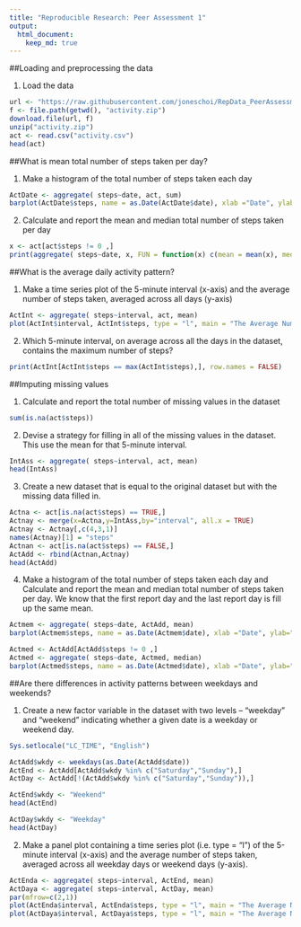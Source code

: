 ---
title: "Reproducible Research: Peer Assessment 1"
output:
  html_document:
    keep_md: true
---

##Loading and preprocessing the data

1. Load the data

```{r, echo = TRUE}
url <- "https://raw.githubusercontent.com/joneschoi/RepData_PeerAssessment1/master/activity.zip"
f <- file.path(getwd(), "activity.zip")
download.file(url, f)
unzip("activity.zip")
act <- read.csv("activity.csv")
head(act)
```

##What is mean total number of steps taken per day?

1. Make a histogram of the total number of steps taken each day

```{r, echo = TRUE}
ActDate <- aggregate( steps~date, act, sum)
barplot(ActDate$steps, name = as.Date(ActDate$date), xlab ="Date", ylab="Step", main="The Total Number of Steps Taken (Each Day)")
```

2. Calculate and report the mean and median total number of steps taken per day

```{r, echo = TRUE}
x <- act[act$steps != 0 ,]
print(aggregate( steps~date, x, FUN = function(x) c(mean = mean(x), median = median(x))), row.names = FALSE)
```

##What is the average daily activity pattern?

1. Make a time series plot of the 5-minute interval (x-axis) and the average number of steps taken, averaged across all days (y-axis)

```{r, echo = TRUE}
ActInt <- aggregate( steps~interval, act, mean)
plot(ActInt$interval, ActInt$steps, type = "l", main = "The Average Number of Steps Taken (Interval)", xlab = "Interval", ylab = "Steps" )
```

2. Which 5-minute interval, on average across all the days in the dataset, contains the maximum number of steps?

```{r, echo = TRUE}
print(ActInt[ActInt$steps == max(ActInt$steps),], row.names = FALSE)
```

##Imputing missing values

1. Calculate and report the total number of missing values in the dataset 

```{r, echo = TRUE}
sum(is.na(act$steps))
```

2. Devise a strategy for filling in all of the missing values in the dataset. This use the mean for that 5-minute interval.

```{r, echo = TRUE}
IntAss <- aggregate( steps~interval, act, mean)
head(IntAss)
```

3. Create a new dataset that is equal to the original dataset but with the missing data filled in.

```{r, echo = TRUE}
Actna <- act[is.na(act$steps) == TRUE,]
Actnay <- merge(x=Actna,y=IntAss,by="interval", all.x = TRUE)
Actnay <- Actnay[,c(4,3,1)]
names(Actnay)[1] = "steps"
Actnan <- act[is.na(act$steps) == FALSE,]
ActAdd <- rbind(Actnan,Actnay)
head(ActAdd)
```

4. Make a histogram of the total number of steps taken each day and Calculate and report the mean and median total number of steps taken per day. We know that the first report day and the last report day is fill up the same mean.

```{r, echo = TRUE}
Actmem <- aggregate( steps~date, ActAdd, mean)
barplot(Actmem$steps, name = as.Date(Actmem$date), xlab ="Date", ylab="Step", main="The Mean of Steps Taken (Each Day)")

Actmed <- ActAdd[ActAdd$steps != 0 ,]
Actmed <- aggregate( steps~date, Actmed, median)
barplot(Actmed$steps, name = as.Date(Actmed$date), xlab ="Date", ylab="Step", main="The median of Steps Taken (Each Day)")
```

##Are there differences in activity patterns between weekdays and weekends?

1. Create a new factor variable in the dataset with two levels -- "weekday" and "weekend" indicating whether a given date is a weekday or weekend day.

```{r, echo = TRUE, results="hide"}
Sys.setlocale("LC_TIME", "English")
```

```{r, echo = TRUE}
ActAdd$wkdy <- weekdays(as.Date(ActAdd$date))
ActEnd <- ActAdd[ActAdd$wkdy %in% c("Saturday","Sunday"),]
ActDay <- ActAdd[!(ActAdd$wkdy %in% c("Saturday","Sunday")),]
```

```{r, echo = TRUE}
ActEnd$wkdy <- "Weekend"
head(ActEnd)
```

```{r, echo = TRUE}
ActDay$wkdy <- "Weekday"
head(ActDay)
```

2. Make a panel plot containing a time series plot (i.e. type = "l") of the 5-minute interval (x-axis) and the average number of steps taken, averaged across all weekday days or weekend days (y-axis).

```{r, echo = TRUE}
ActEnda <- aggregate( steps~interval, ActEnd, mean)
ActDaya <- aggregate( steps~interval, ActDay, mean)
par(mfrow=c(2,1))
plot(ActEnda$interval, ActEnda$steps, type = "l", main = "The Average Number of Steps Taken (Weekend)", xlab = "Interval", ylab = "Steps" )
plot(ActDaya$interval, ActDaya$steps, type = "l", main = "The Average Number of Steps Taken (Weekday)", xlab = "Interval", ylab = "Steps" )
```
